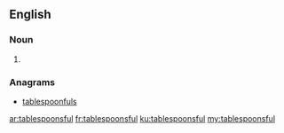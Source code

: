 ==English==

===Noun===
{{head|en}}

# {{plural of|tablespoonful}}

===Anagrams===
* [[tablespoonfuls#English|tablespoonfuls]]

[[ar:tablespoonsful]]
[[fr:tablespoonsful]]
[[ku:tablespoonsful]]
[[my:tablespoonsful]]